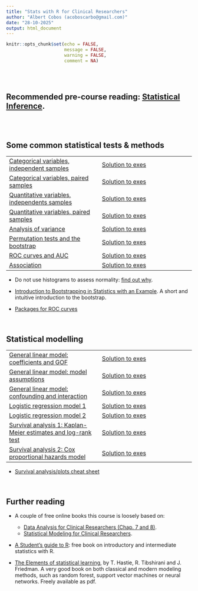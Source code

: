 ```yaml
---
title: "Stats with R for Clinical Researchers"
author: "Albert Cobos (acoboscarbo@gmail.com)"
date: "28-10-2025"
output: html_document
---
```



```r
knitr::opts_chunk$set(echo = FALSE, 
                      message = FALSE, 
                      warning = FALSE,
                      comment = NA)

```

\
\

## Recommended pre-course reading: [Statistical Inference](https://acobos.github.io/DA/statistical-inference.html).

\
\


## Some common statistical tests & methods

|  |  |
|------------------------------------|------------------------------------|
| [Categorical variables, independent samples](https://acobos.github.io/CDB_ed4/1_1_categ_indep.html) |[Solution to exes](1_1_categ_indep_exe_solution.R) |
| [Categorical variables, paired samples](https://acobos.github.io/CDB_ed4/1_2_categ_paired.html) |[Solution to exes](1_2_categ_paired_exe_solution.R)  | 
| [Quantitative variables, independents samples](https://acobos.github.io/CDB_ed4/1_3_quant_indep.html) |[Solution to exes](1_3_quant_indep_exe_solution.R) |
| [Quantitative variables, paired samples](https://acobos.github.io/CDB_ed4/1_4_quant_paired.html)  |[Solution to exes](1_4_quant_paired_exe_solution.R)  |
| [Analysis of variance](https://acobos.github.io/CDB_ed4/1_5_anova.html) |[Solution to exes](1_5_anova_exe_solution.R)  |
| [Permutation tests and the bootstrap](https://acobos.github.io/CDB_ed4/1_6_bootstrap.html)  |[Solution to exes](1_6_bootstrap_exe_solution.R) |
| [ROC curves and AUC](https://acobos.github.io/CDB_ed4/1_7_roc_auc.html) |[Solution to exes](1_7_roc_auc_exe_solution.R)  |
| [Association](https://acobos.github.io/CDB_ed4/1_8_association.html) | [Solution to exes](1_8_association_exe_solution.R) |

- Do not use histograms to assess normality: [find out why](https://statisticsbyjim.com/basics/assessing-normality-histograms-probability-plots/).

- [Introduction to Bootstrapping in Statistics with an Example](https://statisticsbyjim.com/hypothesis-testing/bootstrapping/). A short and intuitive introduction to the bootstrap.

- [Packages for ROC curves](https://rviews.rstudio.com/2019/03/01/some-r-packages-for-roc-curves/)

\

## Statistical modelling

|  |  |
|------------------------------------|------------------------------------|
| [General linear model: coefficients and GOF](https://acobos.github.io/CDB_ed4/2_1_glm_1.html) |[Solution to exes](2_1_glm_1_exe_solution.R)  |
| [General linear model: model assumptions](https://acobos.github.io/CDB_ed4/2_2_glm_2.html) |[Solution to exes](2_2_glm_2_exe_solution.R)  |
| [General linear model: confounding and interaction](https://acobos.github.io/CDB_ed4/2_3_glm_3.html) |[Solution to exes](2_3_glm_3_exe_solution.R)  |
| [Logistic regression model 1](https://acobos.github.io/CDB_ed4/2_4_logistic_1.html) |[Solution to exes](2_4_logistic_1_exe_solution.R)  |
| [Logistic regression model 2](https://acobos.github.io/CDB_ed4/2_5_logistic_2.html) |[Solution to exes](2_5_logistic_2_exe_solution.R)   |
| [Survival analysis 1: Kaplan-Meier estimates and log-rank test](https://acobos.github.io/CDB_ed4/2_6_survival.html) |[Solution to exes](2_6_survival_exe_solution.R)  |
| [Survival analysis 2: Cox proportional hazards model](https://acobos.github.io/CDB_ed4/2_7_cox.html) |[Solution to exes](2_7_cox_exe_solution.R)   |

- [Survival analysis/plots cheat sheet](https://rpkgs.datanovia.com/survminer/survminer_cheatsheet.pdf)

\

## Further reading 

- A couple of free online books this course is loosely based on:
  - [Data Analysis for Clinical Researchers (Chap. 7 and 8)](https://acobos.github.io/DA/index.html). 
  - [Statistical Modeling for Clinical Researchers](https://acobos.github.io/SM/index.html).

- [A Student’s guide to R](https://cran.r-project.org/doc/contrib/Horton+Pruim+Kaplan_MOSAIC-StudentGuide.pdf): free book on introductory and intermediate statistics with R.  

- [The Elements of statistical learning](https://hastie.su.domains/ElemStatLearn/), by T. Hastie, R. Tibshirani and J. Friedman. A very good book on both classical and modern modeling methods, such as random forest, support vector machines or neural networks. Freely available as pdf.











